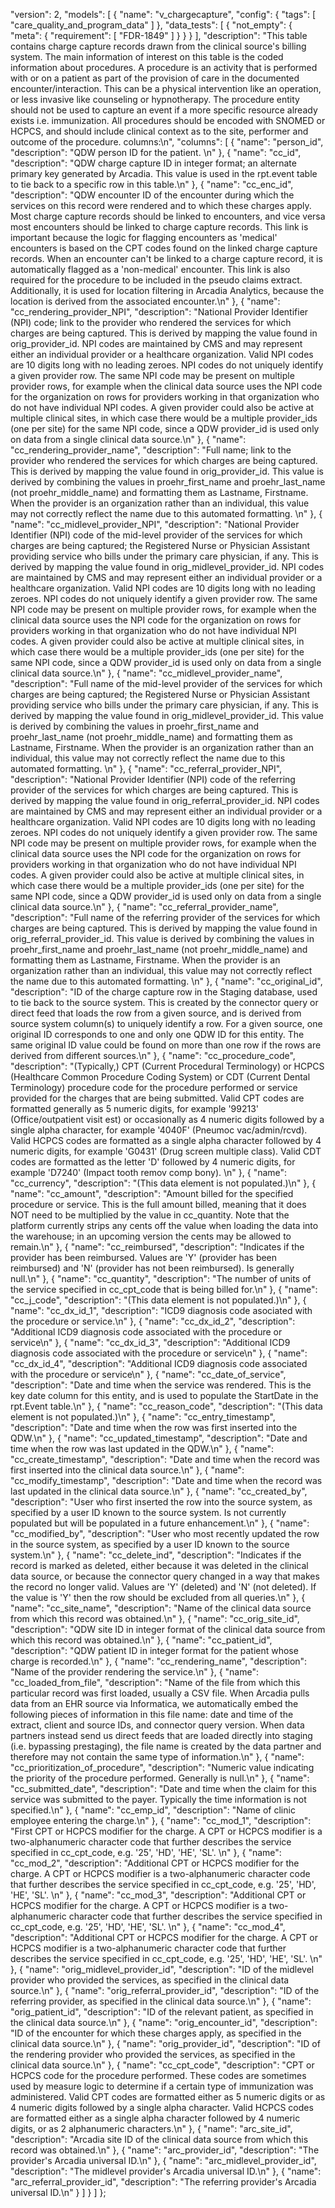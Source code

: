   "version": 2,
  "models": [
    {
      "name": "v_chargecapture",
      "config": {
        "tags": [
          "care_quality_and_program_data"
        ]
      },
      "data_tests": [
        {
          "not_empty": {
            "meta": {
              "requirement": [
                "FDR-1849"
              ]
            }
          }
        }
      ],
      "description": "This table contains charge capture records drawn from the clinical source's billing system.  The main information of interest on this table is the coded information about procedures.  A procedure is an activity that is performed with or on a patient as part of the provision of care in the documented encounter/interaction. This can be a physical intervention like an operation, or less invasive like counseling or hypnotherapy. The procedure entity should not be used to capture an event if a more specific resource already exists i.e. immunization.  All procedures should be encoded with SNOMED or HCPCS, and should include clinical context as to the site, performer and outcome of the procedure.    columns:\n",
      "columns": [
        {
          "name": "person_id",
          "description": "QDW person ID for the patient. \n"
        },
        {
          "name": "cc_id",
          "description": "QDW charge capture ID in integer format; an alternate primary key generated by Arcadia.  This value is used in the rpt.event table to tie back to a specific row in this table.\n"
        },
        {
          "name": "cc_enc_id",
          "description": "QDW encounter ID of the encounter during which the services on this record were rendered and to which these charges apply.  Most charge capture records should be linked to encounters, and vice versa most encounters should be linked to charge capture records. This link is important because the logic for flagging encounters as 'medical' encounters is based on the CPT codes found on the linked charge capture records.  When an encounter can't be linked to a charge capture record, it is automatically flagged as a 'non-medical' encounter.    This link is also required for the procedure to be included in the pseudo claims extract.    Additionally, it is used for location filtering in Arcadia Analytics, because the location is derived from the associated encounter.\n"
        },
        {
          "name": "cc_rendering_provider_NPI",
          "description": "National Provider Identifier (NPI) code; link to the provider who rendered the services for which charges are being captured.  This is derived by mapping the value found in orig_provider_id.  NPI codes are maintained by CMS and may represent either an individual provider or a healthcare organization.  Valid NPI codes are 10 digits long with no leading zeroes.  NPI codes do not uniquely identify a given provider row.  The same NPI code may be present on multiple provider rows, for example when the clinical data source uses the NPI code for the organization on rows for providers working in that organization who do not have individual NPI codes.  A given provider could also be active at multiple clinical sites, in which case there would be a multiple provider_ids (one per site) for the same NPI code, since a QDW provider_id is used only on data from a single clinical data source.\n"
        },
        {
          "name": "cc_rendering_provider_name",
          "description": "Full name; link to the provider who rendered the services for which charges are being captured.  This is derived by mapping the value found in orig_provider_id.  This value is derived by combining the values in proehr_first_name and proehr_last_name (not proehr_middle_name) and formatting them as Lastname, Firstname.  When the provider is an organization rather than an individual, this value may not correctly reflect the name due to this automated formatting. \n"
        },
        {
          "name": "cc_midlevel_provider_NPI",
          "description": "National Provider Identifier (NPI) code of the mid-level provider of the services for which charges are being captured; the Registered Nurse or Physician Assistant providing service who bills under the primary care physician, if any.  This is derived by mapping the value found in orig_midlevel_provider_id.  NPI codes are maintained by CMS and may represent either an individual provider or a healthcare organization.  Valid NPI codes are 10 digits long with no leading zeroes.  NPI codes do not uniquely identify a given provider row.  The same NPI code may be present on multiple provider rows, for example when the clinical data source uses the NPI code for the organization on rows for providers working in that organization who do not have individual NPI codes.  A given provider could also be active at multiple clinical sites, in which case there would be a multiple provider_ids (one per site) for the same NPI code, since a QDW provider_id is used only on data from a single clinical data source.\n"
        },
        {
          "name": "cc_midlevel_provider_name",
          "description": "Full name of the mid-level provider of the services for which charges are being captured; the Registered Nurse or Physician Assistant providing service who bills under the primary care physician, if any.  This is derived by mapping the value found in orig_midlevel_provider_id.  This value is derived by combining the values in proehr_first_name and proehr_last_name (not proehr_middle_name) and formatting them as Lastname, Firstname.  When the provider is an organization rather than an individual, this value may not correctly reflect the name due to this automated formatting. \n"
        },
        {
          "name": "cc_referral_provider_NPI",
          "description": "National Provider Identifier (NPI) code of the referring provider of the services for which charges are being captured.  This is derived by mapping the value found in orig_referral_provider_id.  NPI codes are maintained by CMS and may represent either an individual provider or a healthcare organization.  Valid NPI codes are 10 digits long with no leading zeroes.  NPI codes do not uniquely identify a given provider row.  The same NPI code may be present on multiple provider rows, for example when the clinical data source uses the NPI code for the organization on rows for providers working in that organization who do not have individual NPI codes.  A given provider could also be active at multiple clinical sites, in which case there would be a multiple provider_ids (one per site) for the same NPI code, since a QDW provider_id is used only on data from a single clinical data source.\n"
        },
        {
          "name": "cc_referral_provider_name",
          "description": "Full name of the referring provider of the services for which charges are being captured.  This is derived by mapping the value found in orig_referral_provider_id.  This value is derived by combining the values in proehr_first_name and proehr_last_name (not proehr_middle_name) and formatting them as Lastname, Firstname.  When the provider is an organization rather than an individual, this value may not correctly reflect the name due to this automated formatting. \n"
        },
        {
          "name": "cc_original_id",
          "description": "ID of the charge capture row in the Staging database, used to tie back to the source system.  This is created by the connector query or direct feed that loads the row from a given source, and is derived from source system column(s) to uniquely identify a row. For a given source, one original ID corresponds to one and only one QDW ID for this entity.  The same original ID value could be found on more than one row if the rows are derived from different sources.\n"
        },
        {
          "name": "cc_procedure_code",
          "description": "(Typically,) CPT (Current Procedural Terminology) or HCPCS (Healthcare Common Procedure Coding System) or CDT (Current Dental Terminology) procedure code for the procedure performed or service provided for the charges that are being submitted.  Valid CPT codes are formatted generally as 5 numeric digits, for example '99213' (Office/outpatient visit est) or occasionally as 4 numeric digits followed by a single alpha character, for example '4040F' (Pneumoc vac/admin/rcvd).  Valid HCPCS codes are formatted as a single alpha character followed by 4 numeric digits, for example 'G0431' (Drug screen multiple class).  Valid CDT codes are formatted as the letter 'D' followed by 4 numeric digits, for example 'D7240' (Impact tooth remov comp bony).  \n"
        },
        {
          "name": "cc_currency",
          "description": "(This data element is not populated.)\n"
        },
        {
          "name": "cc_amount",
          "description": "Amount billed for the specified procedure or service.  This is the full amount billed, meaning that it does NOT need to be multiplied by the value in cc_quantity.  Note that the platform currently strips any cents off the value when loading the data into the warehouse; in an upcoming version the cents may be allowed to remain.\n"
        },
        {
          "name": "cc_reimbursed",
          "description": "Indicates if the provider has been reimbursed.  Values are 'Y' (provider has been reimbursed) and 'N' (provider has not been reimbursed).  Is generally null.\n"
        },
        {
          "name": "cc_quantity",
          "description": "The number of units of the service specified in cc_cpt_code that is being billed for.\n"
        },
        {
          "name": "cc_j_code",
          "description": "(This data element is not populated.)\n"
        },
        {
          "name": "cc_dx_id_1",
          "description": "ICD9 diagnosis code asociated with the procedure or service.\n"
        },
        {
          "name": "cc_dx_id_2",
          "description": "Additional ICD9 diagnosis code associated with the procedure or service\n"
        },
        {
          "name": "cc_dx_id_3",
          "description": "Additional ICD9 diagnosis code associated with the procedure or service\n"
        },
        {
          "name": "cc_dx_id_4",
          "description": "Additional ICD9 diagnosis code associated with the procedure or service\n"
        },
        {
          "name": "cc_date_of_service",
          "description": "Date and time when the service was rendered.  This is the key date column for this entity, and is used to populate the StartDate in the rpt.Event table.\n"
        },
        {
          "name": "cc_reason_code",
          "description": "(This data element is not populated.)\n"
        },
        {
          "name": "cc_entry_timestamp",
          "description": "Date and time when the row was first inserted into the QDW.\n"
        },
        {
          "name": "cc_updated_timestamp",
          "description": "Date and time when the row was last updated in the QDW.\n"
        },
        {
          "name": "cc_create_timestamp",
          "description": "Date and time when the record was first inserted into the clinical data source.\n"
        },
        {
          "name": "cc_modify_timestamp",
          "description": "Date and time when the record was last updated in the clinical data source.\n"
        },
        {
          "name": "cc_created_by",
          "description": "User who first inserted the row into the source system, as specified by a user ID known to the source system.  Is not currently populated but will be populated in a future enhancement.\n"
        },
        {
          "name": "cc_modified_by",
          "description": "User who most recently updated the row in the source system, as specified by a user ID known to the source system.\n"
        },
        {
          "name": "cc_delete_ind",
          "description": "Indicates if the record is marked as deleted, either because it was deleted in the clinical data source, or because the connector query changed in a way that makes the record no longer valid.  Values are 'Y' (deleted) and 'N' (not deleted).  If the value is 'Y' then the row should be excluded from all queries.\n"
        },
        {
          "name": "cc_site_name",
          "description": "Name of the clinical data source from which this record was obtained.\n"
        },
        {
          "name": "cc_orig_site_id",
          "description": "QDW site ID in integer format of the clinical data source from which this record was obtained.\n"
        },
        {
          "name": "cc_patient_id",
          "description": "QDW patient ID in integer format for the patient whose charge is recorded.\n"
        },
        {
          "name": "cc_rendering_name",
          "description": "Name of the provider rendering the service.\n"
        },
        {
          "name": "cc_loaded_from_file",
          "description": "Name of the file from which this particular record was first loaded, usually a CSV file. When Arcadia pulls data from an EHR source via Informatica, we automatically embed the following pieces of information in this file name: date and time of the extract, client and source IDs, and connector query version.  When data partners instead send us direct feeds that are loaded directly into staging (i.e. bypassing prestaging), the file name is created by the data partner and therefore may not contain the same type of information.\n"
        },
        {
          "name": "cc_prioritization_of_procedure",
          "description": "Numeric value indicating the priority of the procedure performed.  Generally is null.\n"
        },
        {
          "name": "cc_submitted_date",
          "description": "Date and time when the claim for this service was submitted to the payer.  Typically the time information is not specified.\n"
        },
        {
          "name": "cc_emp_id",
          "description": "Name of clinic employee entering the charge.\n"
        },
        {
          "name": "cc_mod_1",
          "description": "First CPT or HCPCS modifier for the charge. A CPT or HCPCS modifier is a two-alphanumeric character code that further describes the service specified in cc_cpt_code, e.g. '25', 'HD', 'HE', 'SL'.  \n"
        },
        {
          "name": "cc_mod_2",
          "description": "Additional CPT or HCPCS modifier for the charge. A CPT or HCPCS modifier is a two-alphanumeric character code that further describes the service specified in cc_cpt_code, e.g. '25', 'HD', 'HE', 'SL'.  \n"
        },
        {
          "name": "cc_mod_3",
          "description": "Additional CPT or HCPCS modifier for the charge. A CPT or HCPCS modifier is a two-alphanumeric character code that further describes the service specified in cc_cpt_code, e.g. '25', 'HD', 'HE', 'SL'.  \n"
        },
        {
          "name": "cc_mod_4",
          "description": "Additional CPT or HCPCS modifier for the charge. A CPT or HCPCS modifier is a two-alphanumeric character code that further describes the service specified in cc_cpt_code, e.g. '25', 'HD', 'HE', 'SL'.  \n"
        },
        {
          "name": "orig_midlevel_provider_id",
          "description": "ID of the midlevel provider who provided the services, as specified in the clinical data source.\n"
        },
        {
          "name": "orig_referral_provider_id",
          "description": "ID of the referring provider, as specified in the clinical data source.\n"
        },
        {
          "name": "orig_patient_id",
          "description": "ID of the relevant patient, as specified in the clinical data source.\n"
        },
        {
          "name": "orig_encounter_id",
          "description": "ID of the encounter for which these charges apply, as specified in the clinical data source.\n"
        },
        {
          "name": "orig_provider_id",
          "description": "ID of the rendering provider who provided the services, as specified in the clinical data source.\n"
        },
        {
          "name": "cc_cpt_code",
          "description": "CPT or HCPCS code for the procedure performed.  These codes are sometimes used by measure logic to determine if a certain type of immunization was administered.  Valid CPT codes are formatted either as 5 numeric digits or as 4 numeric digits followed by a single alpha character.  Valid HCPCS codes are formatted either as a single alpha character followed by 4 numeric digits, or as 2 alphanumeric characters.\n"
        },
        {
          "name": "arc_site_id",
          "description": "Arcadia site ID of the clinical data source from which this record was obtained.\n"
        },
        {
          "name": "arc_provider_id",
          "description": "The provider's Arcadia universal ID.\n"
        },
        {
          "name": "arc_midlevel_provider_id",
          "description": "The midlevel provider's Arcadia universal ID.\n"
        },
        {
          "name": "arc_referral_provider_id",
          "description": "The referring provider's Arcadia universal ID.\n"
        }
      ]
    }
  ]
};
